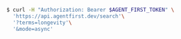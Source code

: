 ```bash
$ curl -H "Authorization: Bearer $AGENT_FIRST_TOKEN" \
  'https://api.agentfirst.dev/search'\
  '?terms=longevity'\
  '&mode=async'
```
